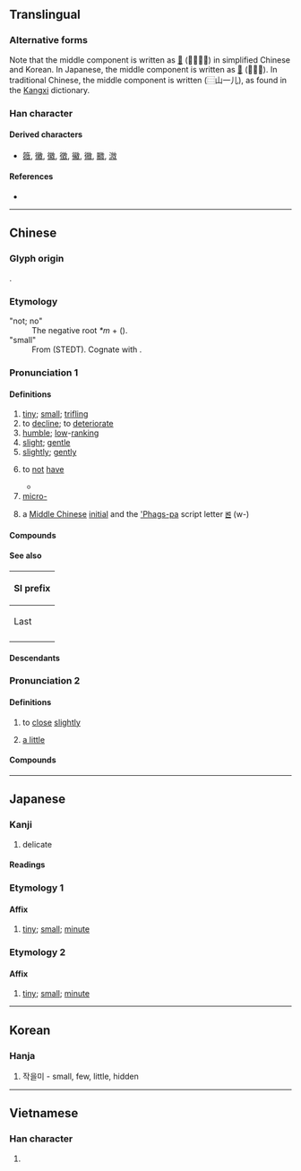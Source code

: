{{also|徵|徴|徹}}
{{character info/new}}
==Translingual==
{{ja-forms|微|微|微}}

===Alternative forms===
Note that the middle component is written as [[𡵂]] (⿳山一几) in simplified Chinese and Korean. In Japanese, the middle component is written as [[𡵉]] (⿱山兀). In traditional Chinese, the middle component is written (⿳山一儿), as found in the [[Kangxi]] dictionary.

===Han character===
{{Han char|rn=60|rad=彳|as=10|sn=13|four=28240|canj=HOUNK,HOUUK|ids=⿰彳𢼸(GK),⿰彳𣁋(TJV)}}

====Derived characters====
* [[䉠]], [[黴]], [[徽]], [[徵]], [[鰴]], [[幑]], [[覹]], [[溦]]

====References====
* {{Han ref|kx=0370.120|dkj=10203|dj=0696.150|hdz=20837.100|uh=5FAE|ud=24494|bh=B74C|bd=46924}}

----

==Chinese==
{{zh-forms}}

===Glyph origin===
{{Han etym}}
{{Han compound|彳|𢼸|c1=s|c2=p|ls=psc}}.

===Etymology===
; "not; no"
: The negative root ''*m'' + {{och-l|惟|to be}} ({{zh-ref|Pulleybank, 1995}}).
; "small"
: From {{inh|zh|sit-pro|*mwəj||fine; delicate}} (STEDT). Cognate with {{cog|my|မွေ့||delicate}}.

===Pronunciation 1===
{{zh-pron
|m=微
|m-s=
|c=mei4
|c-t=
|g=
|h=pfs=mì;gd=mi2
|j=
|mb=mî
|md=mì
|mn=bî
|mn-t=mui5
|w=3mi,3vi
|x=
|mc=y
|oc=y
|cat=a,v,adv,pref
}}

====Definitions====
{{zh-hanzi}}

# [[tiny]]; [[small]]; [[trifling]]
# to [[decline]]; to [[deteriorate]]
# [[humble]]; [[low]]-[[ranking]]
# [[slight]]; [[gentle]]
# [[slightly]]; [[gently]]
# {{lb|zh|literary}} to [[not]] [[have]]
#* {{zh-x|微 @^管仲，吾 其 被髮左衽 矣。|'''Without''' Guan Zhong, we should now be wearing our hair unbound, and the lappets of our coats buttoning on the left side.|ref=Analects}}
# [[micro-]] {{gloss|[[Appendix:SI units|SI unit]] prefix}}
# {{zh-div|母}} {{lb|zh|phonology}} a [[Middle Chinese]] [[initial]] and the [['Phags-pa]] script letter [[ꡓ]] (w-)

====Compounds====
{{zh-der|寒微簡陋|微晶|微分學|微血管|微笑|微眇|微忱|微渺|微卷|卑微|微服私行|忽微|微獨|微微|慎微|微言精義|寒微|微服|微時|人微權輕|兵少將微|微乎其微|側微|微積分|微行|名微德薄|兵微將寡|微風|微辭|微言|微脈|微纖|微細|微粒|微米|微生物|微波爐|微波|微曦|微暈|微文深詆|微情|微弱|微小|微子|微分|微不足道|微薄|微詞|微息|入微|慎小謹微|微醺|幾微|希微|式微|具體而微|低微|微茫|幽微|些微|寖微寖滅|微量元素|微型|微中子|微恙|凌波微步|人微言輕|微賤|微波食品|微塵|刻畫入微|微量|微電腦|微妙|微末|微處理機|微臣|功微德薄|力微任重|微文|元微之|太微|以微知著|微言大義|梨頰微渦|毫微米|洞燭入微|杜微慎防|敬小慎微|拈花微笑|梭微子|才秀人微|探賾索微|杜漸防微|白璧微瑕|窮纖入微|福生于微|睹微知著|星際微塵|稍微|窮幽極微|積微成著|略微|禍起隱微|波微|破顏微笑|熹微|知微知彰|浸微|本小利微|無微不至|浸微浸消|杜漸除微|毚微|清謳微吟|視微知著|火熹微|白玉微瑕|爝火微光|滄海微塵|白玉微疵|才微智淺|漸趨式微|深微|白龍微服|興微繼絕|風微浪穩|精微|縮微|細微|衰微|見微知萌|翠微山|顯微鏡|糧寡兵微|翠微|闡微|纖微|言微旨遠|顯微書影|體貼入微|通幽洞微|霏微|身輕言微|顯微手術|量小力微|談言微中|鉤隱抉微|顯微照相|蠅頭微利|紫微斗數|隱微|防微杜漸|防微慮遠|細微末節|輕微|蟲沙微類|辭微旨遠|造微入妙|謹小慎微|見微知著|音韻闡微|紫微|縮影微捲|微信}}

====See also====
{| class="wikitable"
! colspan=3 | SI prefix
|-
! Last
!
! Next
|-
| {{l|zh|[[毫]]}}
| {{lang|zh|微}}
| {{l|zh|[[奈]]/[[納]]}}
|}

====Descendants====
{{CJKV||み|j2=び|미|vi}}

===Pronunciation 2===
{{zh-pron
|mn=bui
|cat=v,adv
}}

====Definitions====
{{zh-hanzi}} {{lb|zh|Min Nan}}

# {{lb|zh|mouth|eyes|etc.}} to [[close]] [[slightly]]
# [[a little]]

====Compounds====
{{zh-der|微目|峇微|沙微}}

----

==Japanese==

===Kanji===
{{ja-kanji|grade=c|rs=彳10}}

# delicate

====Readings====
{{ja-readings
|goon=み
|kanon=び
|kun=かす-か, ちい-さい, わずか
}}

===Etymology 1===

====Affix====
{{ja-pos|affix|び}}

# [[tiny]]; [[small]]; [[minute]]

===Etymology 2===

====Affix====
{{ja-pos|affix|み}}

# [[tiny]]; [[small]]; [[minute]]

----

==Korean==

===Hanja===
{{ko-hanja|hangeul=미|eumhun=|rv=mi|mr=mi|y=mi}}

# 작을미 - small, few, little, hidden

----

==Vietnamese==

===Han character===
{{vi-hantu|[[vi]]|rs=彳10}}

# {{rfdef|vi|sort=彳10}}